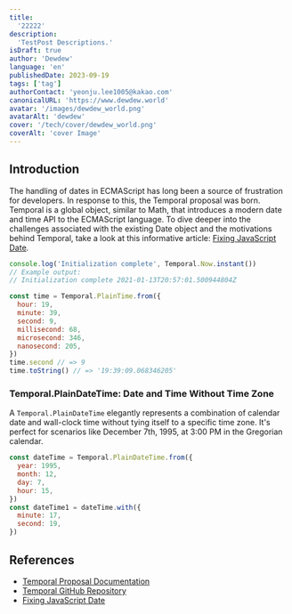 ```yaml
---
title:
  '22222'
description:
  'TestPost Descriptions.'
isDraft: true
author: 'Dewdew'
language: 'en'
publishedDate: 2023-09-19
tags: ['tag']
authorContact: 'yeonju.lee1005@kakao.com'
canonicalURL: 'https://www.dewdew.world'
avatar: '/images/dewdew_world.png'
avatarAlt: 'dewdew'
cover: '/tech/cover/dewdew_world.png'
coverAlt: 'cover Image'
---
```


## Introduction

The handling of dates in ECMAScript has long been a source of frustration for
developers. In response to this, the Temporal proposal was born. Temporal is a
global object, similar to Math, that introduces a modern date and time API to
the ECMAScript language. To dive deeper into the challenges associated with the
existing Date object and the motivations behind Temporal, take a look at this
informative article:
[Fixing JavaScript Date](https://maggiepint.com/2017/04/11/fixing-javascript-date-web-compatibility-and-reality/).


```js
console.log('Initialization complete', Temporal.Now.instant())
// Example output:
// Initialization complete 2021-01-13T20:57:01.500944804Z
```


```js
const time = Temporal.PlainTime.from({
  hour: 19,
  minute: 39,
  second: 9,
  millisecond: 68,
  microsecond: 346,
  nanosecond: 205,
})
time.second // => 9
time.toString() // => '19:39:09.068346205'
```

### Temporal.PlainDateTime: Date and Time Without Time Zone

A `Temporal.PlainDateTime` elegantly represents a combination of calendar date
and wall-clock time without tying itself to a specific time zone. It's perfect
for scenarios like December 7th, 1995, at 3:00 PM in the Gregorian calendar.

```js
const dateTime = Temporal.PlainDateTime.from({
  year: 1995,
  month: 12,
  day: 7,
  hour: 15,
})
const dateTime1 = dateTime.with({
  minute: 17,
  second: 19,
})
```


## References

- [Temporal Proposal Documentation](https://tc39.es/proposal-temporal/docs/index.html)
- [Temporal GitHub Repository](https://github.com/tc39/proposal-temporal)
- [Fixing JavaScript Date](https://maggiepint.com/2017/04/11/fixing-javascript-date-web-compatibility-and-reality/)

